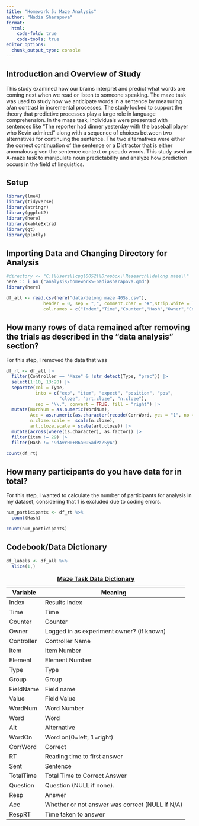```yaml
---
title: "Homework 5: Maze Analysis"
author: "Nadia Sharapova"
format: 
  html:
    code-fold: true
    code-tools: true
editor_options: 
  chunk_output_type: console
---
```


## Introduction and Overview of Study

This study examined how our brains interpret and predict what words are coming next when we read or listen to someone speaking. The maze task was used to study how we anticipate words in a sentence by measuring a/an contrast in incremental processes. The study looked to support the theory that predictive processes play a large role in language comprehension. In the maze task, individuals were presented with sentences like "The reporter had dinner yesterday with the baseball player who Kevin admired" along with a sequence of choices between two alternatives for continuing the sentence. The two alternatives were either the correct continuation of the sentence or a Distractor that is either anomalous given the sentence context or pseudo words. This study used an A-maze task to manipulate noun predictability and analyze how prediction occurs in the field of linguistics.

## Setup

```r
library(lme4)
library(tidyverse)
library(stringr)
library(ggplot2)
library(here)
library(kableExtra)
library(gt)
library(plotly)
```

## Importing Data and Changing Directory for Analysis

```r
#directory <- "C:\\Users\\cpgl0052\\Dropbox\\Research\\delong maze\\"
here :: i_am ("analysis/homework5-nadiasharapova.qmd")
library(here)

df_all <- read.csv(here("data/delong maze 40Ss.csv"), 
              header = 0, sep = ",", comment.char = "#",strip.white = T,
              col.names = c("Index","Time","Counter","Hash","Owner","Controller","Item","Element","Type","Group","FieldName","Value","WordNum","Word","Alt","WordOn","CorrWord","RT","Sent","TotalTime","Question","Resp","Acc","RespRT"))

```

## How many rows of data remained after removing the trials as described in the "data analysis" section?

For this step, I removed the data that was

```r
df_rt <- df_all |> 
  filter(Controller == "Maze" & !str_detect(Type, "prac")) |> 
  select(1:10, 13:20) |> 
  separate(col = Type, 
           into = c("exp", "item", "expect", "position", "pos", 
                    "cloze", "art.cloze", "n.cloze"), 
           sep = "\\.", convert = TRUE, fill = "right") |> 
  mutate(WordNum = as.numeric(WordNum),
         Acc = as.numeric(as.character(recode(CorrWord, yes = "1", no = "0"))),
         n.cloze.scale =  scale(n.cloze), 
         art.cloze.scale = scale(art.cloze)) |> 
  mutate(across(where(is.character), as.factor)) |> 
  filter(item != 29) |> 
  filter(Hash != "9dAvrH0+R6a0U5adPzZSyA")

count(df_rt)
```

## How many participants do you have data for in total?

For this step, I wanted to calculate the number of participants for analysis in my dataset, considering that 1 is excluded due to coding errors.

```r
num_participants <- df_rt %>% 
  count(Hash)

count(num_participants)
```

## Codebook/Data Dictionary

```r
df_labels <- df_all %>% 
  slice(1,)
```

| Variable   | Meaning                                         |
|------------|-------------------------------------------------|
| Index      | Results Index                                   |
| Time       | Time                                            |
| Counter    | Counter                                         |
| Owner      | Logged in as experiment owner? (if known)       |
| Controller | Controller Name                                 |
| Item       | Item Number                                     |
| Element    | Element Number                                  |
| Type       | Type                                            |
| Group      | Group                                           |
| FieldName  | Field name                                      |
| Value      | Field Value                                     |
| WordNum    | Word Number                                     |
| Word       | Word                                            |
| Alt        | Alternative                                     |
| WordOn     | Word on(0=left, 1=right)                        |
| CorrWord   | Correct                                         |
| RT         | Reading time to first answer                    |
| Sent       | Sentence                                        |
| TotalTime  | Total Time to Correct Answer                    |
| Question   | Question (NULL if none).                        |
| Resp       | Answer                                          |
| Acc        | Whether or not answer was correct (NULL if N/A) |
| RespRT     | Time taken to answer                            |

:  [**Maze Task Data Dictionary**]{.underline}
